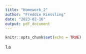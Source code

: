 ```yaml
---
title: "Homework_2"
author: "Freddie Kiessling"
date: "2023-02-16"
output: pdf_document
---
```


```r
knitr::opts_chunk$set(echo = TRUE)
```

1.a
```r

```

